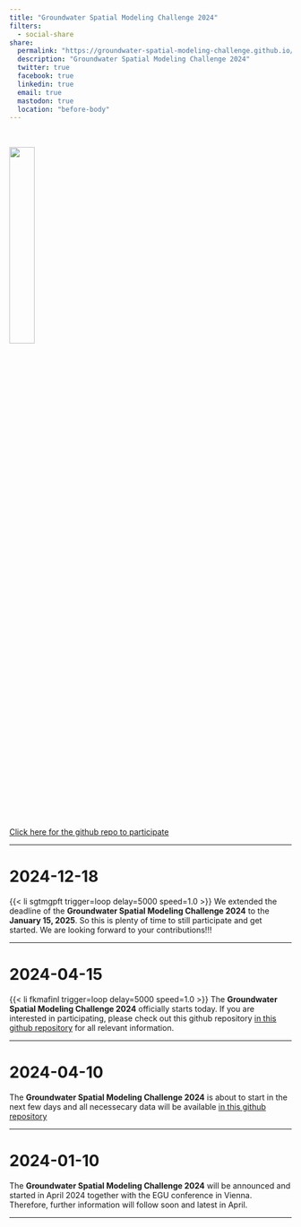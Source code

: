 ```yaml
---
title: "Groundwater Spatial Modeling Challenge 2024"
filters:
  - social-share
share:
  permalink: "https://groundwater-spatial-modeling-challenge.github.io/challenge2024/"
  description: "Groundwater Spatial Modeling Challenge 2024"
  twitter: true
  facebook: true
  linkedin: true
  email: true
  mastodon: true
  location: "before-body"
---
```


<br>

![](img/gsmc_logo_hex.svg){fig-align="center" width=30% fig-alt="Logo of the Groundwater Spatial Modelling Challenge, shaped like a hexagon with a grey background. Inside the hexagon are schematic representations of nitrate molecules and maps entering a funnel from above. Below the funnel, a map on the ground is being colored by orange drops falling from the funnel, symbolizing the creation of spatial data or maps using multiple input datasets."}

<br>

<div class="blinking-button-container">
  <a href="https://github.com/Groundwater-Spatial-Modeling-Challenge/challenge2024" class="blinking-button">Click here for the github repo to participate</a>
</div>


------------------------------------------------------------------------

# 2024-12-18

{{< li sgtmgpft trigger=loop delay=5000 speed=1.0 >}}
We extended the deadline of the **Groundwater Spatial Modeling Challenge 2024** to the **January 15, 2025**.
So this is plenty of time to still participate and get started. We are looking forward to your contributions!!!

------------------------------------------------------------------------

# 2024-04-15

{{< li fkmafinl trigger=loop delay=5000 speed=1.0 >}}
The **Groundwater Spatial Modeling Challenge 2024** officially starts today. If you are interested in participating, please check out this github repository [in this github repository](https://github.com/Groundwater-Spatial-Modeling-Challenge/challenge2024) for all relevant information.

------------------------------------------------------------------------

# 2024-04-10

The **Groundwater Spatial Modeling Challenge 2024** is about to start in the next few days and all necessecary data will be available [in this github repository](https://github.com/Groundwater-Spatial-Modeling-Challenge/challenge2024)

------------------------------------------------------------------------

# 2024-01-10

The **Groundwater Spatial Modeling Challenge 2024** will be announced and started in April 2024 together with the EGU conference in Vienna. Therefore, further information will follow soon and latest in April.

------------------------------------------------------------------------
